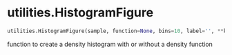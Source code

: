 # utilities.HistogramFigure { #sim_2024.utilities.HistogramFigure }

```python
utilities.HistogramFigure(sample, function=None, bins=10, label='', **kwargs)
```

function to create a density histogram with or without a density function